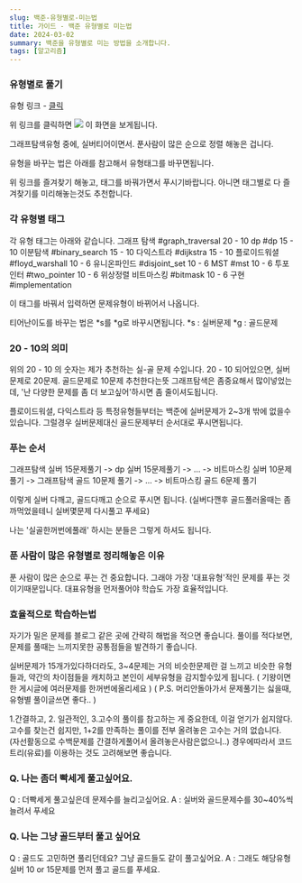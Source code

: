 ```yaml
---
slug: 백준-유형별로-미는법
title: 가이드 - 백준 유형별로 미는법
date: 2024-03-02
summary: 백준을 유형별로 미는 방법을 소개합니다.
tags: [알고리즘]
---
```


### 유형별로 풀기

유형 링크 - [클릭](https://solved.ac/search?query=*s+%26+%23graph_traversal+&page=1&sort=solved&direction=desc)

위 링크를 클릭하면
![](https://velog.velcdn.com/images/skiende74/post/37de2491-c9e3-4c31-b2de-b6850b0ce2ce/image.png)
이 화면을 보게됩니다.

그래프탐색유형 중에, 실버티어이면서. 푼사람이 많은 순으로 정렬 해놓은 겁니다.

유형을 바꾸는 법은 아래를 참고해서 유형태그를 바꾸면됩니다.

위 링크를 즐겨찾기 해놓고, 태그를 바꿔가면서 푸시기바랍니다.
아니면 태그별로 다 즐겨찾기를 미리해놓는것도 추천합니다.

### 각 유형별 태그

각 유형 태그는 아래와 같습니다.
그래프 탐색 #graph_traversal 20 - 10
dp #dp 15 - 10
이분탐색 #binary_search 15 - 10
다익스트라 #dijkstra 15 - 10
플로이드워셜 #floyd_warshall 10 - 6
유니온파인드 #disjoint_set 10 - 6
MST #mst 10 - 6
투포인터 #two_pointer 10 - 6
위상정렬
비트마스킹 #bitmask 10 - 6
구현 #implementation

이 태그를 바꿔서 입력하면 문제유형이 바뀌어서 나옵니다.

티어난이도를 바꾸는 법은 \*s를 \*g로 바꾸시면됩니다.
\*s : 실버문제
\*g : 골드문제

### 20 - 10의 의미

위의 20 - 10 의 숫자는 제가 추천하는 실-골 문제 수입니다.
20 - 10 되어있으면, 실버문제로 20문제. 골드문제로 10문제 추천한다는뜻
그래프탐색은 좀중요해서 많이넣었는데, '난 다양한 문제를 좀 더 보고싶어'하시면
좀 줄이셔도됩니다.

플로이드워셜, 다익스트라 등 특정유형들부터는 백준에 실버문제가 2~3개 밖에 없을수 있습니다.
그럴경우 실버문제대신 골드문제부터 순서대로 푸시면됩니다.

### 푸는 순서

그래프탐색 실버 15문제풀기 -> dp 실버 15문제풀기
-> ... -> 비트마스킹 실버 10문제 풀기 -> 그래프탐색 골드 10문제 풀기
-> ... -> 비트마스킹 골드 6문제 풀기

이렇게 실버 다깨고, 골드다깨고 순으로 푸시면 됩니다.
(실버다깬후 골드풀러올때는 좀 까먹었을테니 실버몇문제 다시풀고 푸세요)

나는 '실골한꺼번에풀래' 하시는 분들은 그렇게 하셔도 됩니다.

### 푼 사람이 많은 유형별로 정리해놓은 이유

푼 사람이 많은 순으로 푸는 건 중요합니다.
그래야 가장 '대표유형'적인 문제를 푸는 것이기때문입니다.
대표유형을 먼저풀어야 학습도 가장 효율적입니다.

### 효율적으로 학습하는법

자기가 밀은 문제를 블로그 같은 곳에
간략히 해법을 적으면 좋습니다.
풀이를 적다보면,
문제를 풀때는 느끼지못한 공통점들을 발견하기 좋습니다.

실버문제가 15개가있다하더라도,
3~4문제는 거의 비슷한문제란 걸 느끼고
비슷한 유형들과, 약간의 차이점들을 캐치하고
본인이 세부유형을 감지할수있게 됩니다.
( 기왕이면 한 게시글에 여러문제를 한꺼번에올리세요 )
( P.S. 머리안돌아가서 문제풀기는 싫을때, 유형별 풀이글쓰면 좋다.. )

1.간결하고, 2. 일관적인, 3.고수의 풀이를 참고하는 게 중요한데,
이걸 얻기가 쉽지않다.
고수를 찾는건 쉽지만,
1+2를 만족하는 풀이를 전부 올려놓은 고수는 거의 없습니다.
(자선활동으로 수백문제를 간결하게풀어서 올려놓은사람은없으니..)
경우에따라서 코드트리(유료)를 이용하는 것도 고려해보면 좋습니다.

### Q. 나는 좀더 빡세게 풀고싶어요.

Q : 더빡세게 풀고싶은데 문제수를 늘리고싶어요.
A : 실버와 골드문제수를 30~40%씩 늘려서 푸세요

### Q. 나는 그냥 골드부터 풀고 싶어요

Q : 골드도 고민하면 풀리던데요? 그냥 골드들도 같이 풀고싶어요.
A : 그래도 해당유형 실버 10 or 15문제를 먼저 풀고 골드를 푸세요.
